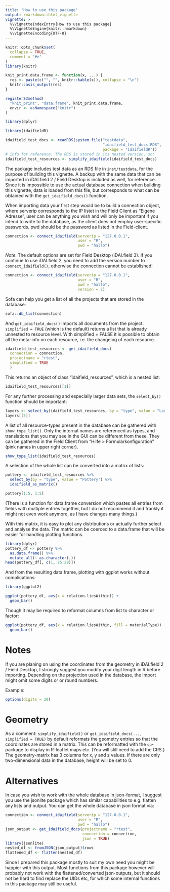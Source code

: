 ```yaml
---
title: "How to use this package"
output: rmarkdown::html_vignette
vignette: >
  %\VignetteIndexEntry{How to use this package}
  %\VignetteEngine{knitr::rmarkdown}
  %\VignetteEncoding{UTF-8}
---
```


```r
knitr::opts_chunk$set(
  collapse = TRUE,
  comment = "#>"
)
library(knitr)

knit_print.data.frame <- function(x, ...) {
  res <- paste(c("", "", knitr::kable(x)), collapse = "\n")
  knitr::asis_output(res)
}

registerS3method(
  "knit_print", "data.frame", knit_print.data.frame,
  envir <- asNamespace("knitr")
)

library(dplyr)
```

```r
library(idaifieldR)
```

```r
idaifield_test_docs <- readRDS(system.file("testdata",
                                           "idaifield_test_docs.RDS",
                                           package = "idaifieldR"))
# info for reference: The RDS is stored in its nested version, so:
idaifield_test_resources <- simplify_idaifield(idaifield_test_docs)
```

The package includes test data as an RDS file in `inst/testdata`, for the purpose of building this vignette. A backup with the same data that can be imported in iDAI.field 2 / Field Desktop is included as well, for reference. Since it is impossible to use the actual database connection when building this vignette, data is loaded from this file, but corresponds to what can be obtained with the `get_idaifield_docs()` function.

When importing data your first step would be to build a connection object, where serverip corresponds to the IP listet in the Field Client as "Eigene Adresse", user can be anything you wish and will only be important if you intend to write to the database, as the client does not employ user-specific passwords. pwd should be the password as listed in the Field-client.



```r
connection <- connect_idaifield(serverip = "127.0.0.1",
                                user = "R",
                                pwd = "hallo")
```

*Note*: The default options are set for Field Desktop (iDAI.field 3). If you continue to use iDAI.field 2, you need to add the version number to `connect_idaifield()`, otherwise the connection cannot be established!

```r
connection <- connect_idaifield(serverip = "127.0.0.1",
                                user = "R",
                                pwd = "hallo",
                                version = 2)
```


Sofa can help you get a list of all the projects that are stored in the database:

```r
sofa::db_list(connection)
```

And `get_idaifield_docs()` imports all documents from the project. `simplified = TRUE` (which is the default) returns a list that is already unnested to resource level. With simplified = FALSE it is possible to obtain all the meta-info on each resource, i.e. the changelog of each resource.

```r
idaifield_test_resources <- get_idaifield_docs(
  connection = connection,
  projectname = "rtest",
  simplified = TRUE
  )
```

This returns an object of class "idaifield_resources", which is a nested list: 

```r
idaifield_test_resources[[1]]
```



For any further processing and especially larger data sets, the `select_by()` function should be important:

```r
layers <- select_by(idaifield_test_resources, by = "type", value = "Layer")
layers[[5]]
```

A list of all resource-types present in the database can be gathered with `show_type_list()`. Only the internal names are referenced as types, and translations that you may see in the GUI can be different from these. They can be gathered in the Field Client from "Hilfe > Formularkonfiguration" (pink names in upper right corner).

```r
show_type_list(idaifield_test_resources)
```

A selection of the whole list can be converted into a matrix of lists: 

```r
pottery <- idaifield_test_resources %>%
  select_by(by = "type", value = "Pottery") %>%
  idaifield_as_matrix()

pottery[1:5, 1:5]
```
(There is a function for data.frame conversion which pastes all entries from fields with multiple entries together, but I do not recommend it and frankly it might not even work anymore, as I have changes many things.)

With this matrix, it is easy to plot any distributions or actually further select and analyse the data. The matric can be coerced to a data.frame that will be easier for handling plotting functions.

```r
library(dplyr)
pottery_df <- pottery %>%
  as.data.frame() %>%
  mutate_all(~ as.character(.))
head(pottery_df[, c(1, 25:29)])
```

And from the resulting data.frame, plotting with ggplot works without complications:

```r
library(ggplot2)

ggplot(pottery_df, aes(x = relation.liesWithin)) +
  geom_bar()
```
Though it may be required to reformat columns from list to character or factor:

```r
ggplot(pottery_df, aes(x = relation.liesWithin, fill = materialType)) +
  geom_bar()
```


# Notes

If you are planing on using the coordinates from the geometry in iDAI.field 2 / Field Desktop, 
I strongly suggest you modify your digit length in R before importing. Depending 
on the projection used in the database, the import might omit some digits or 
or round numbers. 

Example: 

```r
options(digits = 20)
```

# Geometry

As a comment: `simplify_idaifield()` or `get_idaifield_docs(..., simplified = TRUE)` by default reformats the geometry entries so that the coordinates are stored in a matrix. This can be reformatted with the `sp`-package to display in R-leaflet maps etc. (You will still need to add the CRS.) The geometry-matrix has 3 columns for x, y and z values. If there are only two-dimensional data in the database, height will be set to 0.

# Alternatives

In case you wish to work with the whole database in json-format, I suggest you use the jsonlite package which has similar capabilities to e.g. flatten any lists and output. You can get the whole database in json format via: 

```r
connection <- connect_idaifield(serverip = "127.0.0.1", 
                                user = "R",
                                pwd = "hallo")
json_output <- get_idaifield_docs(projectname = "rtest",
                                  connection = connection,
                                  json = TRUE)
library(jsonlite)
nested_df <- fromJSON(json_output)$rows
flattened_df <- flatten(nested_df)
```

Since I prepared this package mostly to suit my own need you might be happier with this output. Most functions from this package however will probably not work with the flattened/converted json-outputs, but it should not be hard to find replace the UIDs etc, for which some internal functions in this package may still be useful.
